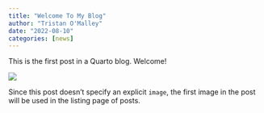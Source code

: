 ```yaml
---
title: "Welcome To My Blog"
author: "Tristan O'Malley"
date: "2022-08-10"
categories: [news]
---
```


This is the first post in a Quarto blog. Welcome!

![](thumbnail.jpg)

Since this post doesn't specify an explicit `image`, the first image in the post will be used in the listing page of posts.

<div class="giscus">
